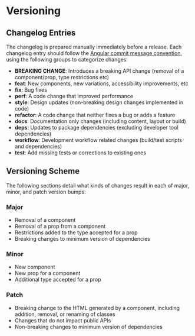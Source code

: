 
<Meta title="Guides/Versioning" />
<TableOfContents />

# Versioning

## Changelog Entries

The changelog is prepared manually immediately before a release. Each changelog entry should follow the [Angular commit message convention](https://css-tricks.com/how-to-automate-project-versioning-and-releases-with-continuous-deployment/#commit-format), using the following groups to categorize changes:

- **BREAKING CHANGE**: Introduces a breaking API change (removal of a component/prop, type restrictions etc)
- **feat**: New components, new variations, accessibility improvements, etc
- **fix**: Bug fixes
- **perf**: A code change that improved performance
- **style**: Design updates (non-breaking design changes implemented in code)
- **refactor**: A code change that neither fixes a bug or adds a feature
- **docs**: Documentation only changes (including content, layout or build)
- **deps**: Updates to package dependencies (excluding developer tool dependencies)
- **workflow**: Development workflow related changes (build/test scripts and dependencies)
- **test**: Add missing tests or corrections to existing ones

## Versioning Scheme

The following sections detail what kinds of changes result in each of major, minor, and patch version bumps:

### Major

- Removal of a component
- Removal of a prop from a component
- Restrictions added to the type accepted for a prop
- Breaking changes to minimum version of dependencies

### Minor

- New component
- New prop for a component
- Additional type accepted for a prop

### Patch

- Breaking change to the HTML generated by a component, including addition, removal, or renaming of classes
- Changes that do not impact public APIs
- Non-breaking changes to minimum version of dependencies
